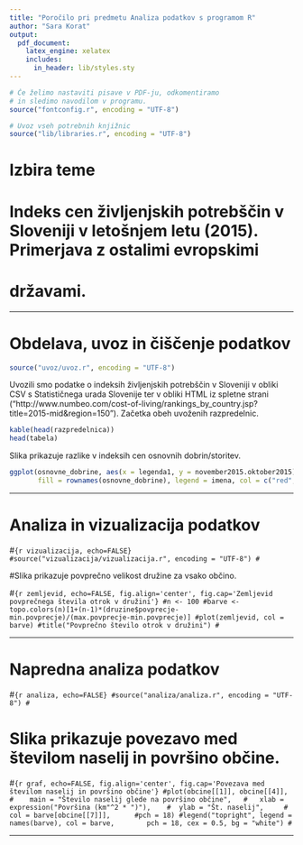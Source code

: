 ```yaml
---
title: "Poročilo pri predmetu Analiza podatkov s programom R"
author: "Sara Korat"
output:
  pdf_document:
    latex_engine: xelatex
    includes:
      in_header: lib/styles.sty
---
```


```r
# Če želimo nastaviti pisave v PDF-ju, odkomentiramo
# in sledimo navodilom v programu.
source("fontconfig.r", encoding = "UTF-8")

# Uvoz vseh potrebnih knjižnic
source("lib/libraries.r", encoding = "UTF-8")
```

# Izbira teme

# Indeks cen življenjskih potrebščin v Sloveniji v letošnjem letu (2015). Primerjava z ostalimi evropskimi
# državami.

***

# Obdelava, uvoz in čiščenje podatkov

```r
source("uvoz/uvoz.r", encoding = "UTF-8")
```

Uvozili smo podatke o indeksih življenjskih potrebščin v Sloveniji 
v obliki CSV s Statističnega urada Slovenije ter v obliki HTML iz spletne strani
("http://www.numbeo.com/cost-of-living/rankings_by_country.jsp?title=2015-mid&region=150").
Začetka obeh uvoženih razpredelnic.

```r
kable(head(razpredelnica))
head(tabela)
```

Slika \ref{fig:histogram} prikazuje razlike v indeksih cen osnovnih dobrin/storitev.

```r
ggplot(osnovne_dobrine, aes(x = legenda1, y = november2015.oktober2015), 
       fill = rownames(osnovne_dobrine), legend = imena, col = c("red", "")) + geom_bar(stat = "identity", width = 0.5) + labs(title = "Indeksi osnovnih dobrin/storitev", x = "dobrine/storitve", y = "indeks")
```


***

# Analiza in vizualizacija podatkov

#```{r vizualizacija, echo=FALSE}
#source("vizualizacija/vizualizacija.r", encoding = "UTF-8")
#```

#Slika \ref{fig:zemljevid} prikazuje povprečno velikost družine za vsako občino.

#```{r zemljevid, echo=FALSE, fig.align='center', fig.cap='Zemljevid povprečnega števila otrok v družini'}
#n <- 100
#barve <- topo.colors(n)[1+(n-1)*(druzine$povprecje-min.povprecje)/(max.povprecje-min.povprecje)]
#plot(zemljevid, col = barve)
#title("Povprečno število otrok v družini")
#```

***

# Napredna analiza podatkov

#```{r analiza, echo=FALSE}
#source("analiza/analiza.r", encoding = "UTF-8")
#```

# Slika \ref{fig:graf} prikazuje povezavo med številom naselij in površino občine.

#```{r graf, echo=FALSE, fig.align='center', fig.cap='Povezava med številom naselij in površino občine'}
#plot(obcine[[1]], obcine[[4]],
 #    main = "Število naselij glede na površino občine",
  #   xlab = expression("Površina (km"^2 * ")"),
   #  ylab = "Št. naselij",
    # col = barve[obcine[[7]]],
     #pch = 18)
#legend("topright", legend = names(barve), col = barve,
       pch = 18, cex = 0.5, bg = "white")
#```

***